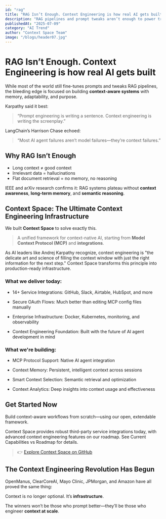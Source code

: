 ```yaml
---
id: "rag"
title: "RAG Isn’t Enough. Context Engineering is how real AI gets built"
description: "RAG pipelines and prompt tweaks aren’t enough to power truly intelligent systems. The next generation of AI demands context engineering—the ability to deliver the right information, with memory and semantic awareness, at the right time."
publishedAt: "2025-07-09"
category: "AI Trend"
author: "Context Space Team"
image: "/blogs/header07.jpg"
---
```


# RAG Isn’t Enough. Context Engineering is how real AI gets built

While most of the world still fine-tunes prompts and tweaks RAG pipelines, the bleeding edge is focused on building **context-aware systems** with memory, adaptability, and purpose.

Karpathy said it best:
> “Prompt engineering is writing a sentence. Context engineering is writing the screenplay.”

LangChain’s Harrison Chase echoed:
> “Most AI agent failures aren’t model failures—they’re context failures.”

## Why RAG Isn’t Enough

- Long context ≠ good context
- Irrelevant data = hallucinations
- Flat document retrieval = no memory, no reasoning

IEEE and arXiv research confirms it:
RAG systems plateau without **context awareness**, **long-term memory**, and **semantic reasoning**.


## Context Space: The Ultimate Context Engineering Infrastructure

We built **Context Space** to solve exactly this.

> A unified framework for context-native AI, starting from **Model Context Protocol (MCP)** and **integrations**.

As AI leaders like Andrej Karpathy recognize, context engineering is "the delicate art and science of filling the context window with just the right information for the next step." Context Space transforms this principle into production-ready infrastructure.

### What we deliver today:

- 14+ Service Integrations: GitHub, Slack, Airtable, HubSpot, and more

- Secure OAuth Flows: Much better than editing MCP config files manually

- Enterprise Infrastructure: Docker, Kubernetes, monitoring, and observability

- Context Engineering Foundation: Built with the future of AI agent development in mind

### What we're building:

- MCP Protocol Support: Native AI agent integration

- Context Memory: Persistent, intelligent context across sessions

- Smart Context Selection: Semantic retrieval and optimization

- Context Analytics: Deep insights into context usage and effectiveness

## Get Started Now

Build context-aware workflows from scratch—using our open, extendable framework.

Context Space provides robust third-party service integrations today, with advanced context engineering features on our roadmap. See Current Capabilities vs Roadmap for details.

> 👉 [Explore Context Space on GitHub](https://github.com/context-space/context-space)


## The Context Engineering Revolution Has Begun

OpenManus, ClearCoreAI, Mayo Clinic, JPMorgan, and Amazon have all proved the same thing:

Context is no longer optional. It’s **infrastructure**.

The winners won’t be those who prompt better—they’ll be those who engineer **context at scale**.
